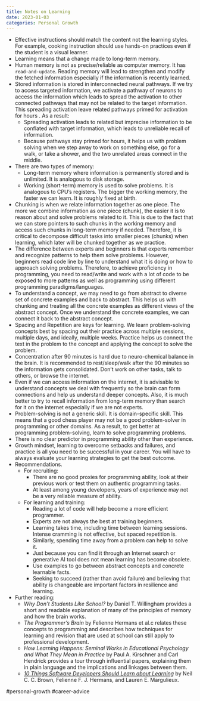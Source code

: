 ```yaml
---
title: Notes on Learning
date: 2023-01-03
categories: Personal Growth
---
```

- Effective instructions should match the content not the learning styles. For
  example, cooking instruction should use hands-on practices even if the student is a
  visual learner.
- Learning means that a change made to long-term memory.
- Human memory is not as precise/reliable as computer memory. It has
  `read-and-update`. Reading memory will lead to strengthen and modify the
  fetched information especially if the information is recently learned.
- Stored information is stored in interconnected neural pathways. If we try to
  access targeted information, we activate a pathway of neurons to access the
  information which leads to spread the activation to other connected pathways
  that may not be related to the target information. This spreading activation
  leave related pathways primed for activation for hours . As a result:
    - Spreading activation leads to related but imprecise information to be
      conflated with target information, which leads to unreliable recall of
      information.
    - Because pathways stay primed for hours, it helps us with problem solving
      when we step away to work on something else, go for a walk, or take a
      shower, and the two unrelated areas connect in the middle.
- There are two types of memory:
    - Long-term memory where information is permanently stored and is
      unlimited. It is analogous to disk storage.
    - Working (short-term) memory is used to solve problems. It is analogous to
      CPU's registers. The bigger the working memory, the faster we can learn.
      It is roughly fixed at birth.
- Chunking is when we relate information together as one piece. The more we
  combine information as one piece (chunk), the easier it is to reason about
  and solve problems related to it. This is due to the fact that we can store
  pointers to such chunks in the working memory and access such chunks in
  long-term memory if needed. Therefore, it is critical to decompose difficult
  tasks into smaller pieces (chunks) when learning, which later will be chunked
  together as we practice.
- The difference between experts and beginners is that experts remember and
  recognize patterns to help them solve problems. However, beginners read code
  line by line to understand what it is doing or how to approach solving
  problems. Therefore, to achieve proficiency in programming, you need to
  read/write and work with a lot of code to be exposed to more patterns as well
  as programming using different programming paradigms/languages.
- To understand a concept, we may need to go from abstract to diverse set of
  concrete examples and back to abstract. This helps us with chunking and
  treating all the concrete examples as different views of the abstract
  concept. Once we understand the concrete examples, we can connect it back to
  the abstract concept.
- Spacing and Repetition are keys for learning. We learn problem-solving
  concepts best by spacing out their practice across multiple sessions,
  multiple days, and ideally, multiple weeks. Practice helps us connect the
  text in the problem to the concept and applying the concept to solve the
  problem.
- Concentration after 90 minutes is hard due to neuro-chemical balance in the
  brain. It is recommended to rest/sleep/walk after the 90 minutes so the
  information gets consolidated. Don't work on other tasks, talk to others, or
  browse the internet.
- Even if we can access information on the internet, it is advisable to
  understand concepts we deal with frequently so the brain can form connections
  and help us understand deeper concepts. Also, it is much better to try to
  recall information from long-term memory than search for it on the internet
  especially if we are not experts.
- Problem-solving is not a generic skill. It is domain-specific skill. This
  means that a good chess player may not be a good problem-solver in
  programming or other domains. As a result, to get better at programming
  problem-solving, learn to solve programming problems.
- There is no clear predictor in programming ability other than experience.
- Growth mindset, learning to overcome setbacks and failures, and practice is
  all you need to be successful in your career. You will have to always
  evaluate your learning strategies to get the best outcome.
- Recommendations.
    - For recruiting:
        - There are no good proxies for programming ability, look at their 
        previous work or test them on authentic programming tasks.
        - At least among young developers, years of experience may not be a very 
        reliable measure of ability.
    - For learning and training:
        - Reading a lot of code will help become a more efficient programmer.
        - Experts are not always the best at training beginners.
        - Learning takes time, including time between learning sessions. 
        Intense cramming is not effective, but spaced repetition is.
        - Similarly, spending time away from a problem can help to solve it.
        - Just because you can find it through an Internet search or generative 
        AI tool does not mean learning has become obsolete.
        - Use examples to go between abstract concepts and concrete learnable facts.
        - Seeking to succeed (rather than avoid failure) and believing that ability 
        is changeable are important factors in resilience and learning.
- Further reading:
    - *Why Don't Students Like School?* by Daniel T. Willingham provides a short and 
    readable explanation of many of the principles of memory and how the brain works.
    - *The Programmer's Brain* by Felienne Hermans et al.c relates these concepts to 
    programming and describes how techniques for learning and revision that are used 
    at school can still apply to professional development.
    - *How Learning Happens: Seminal Works in Educational Psychology and What They Mean 
    in Practice* by Paul A. Kirschner and Carl Hendrick provides a tour through 
    influential papers, explaining them in plain language and the implications and 
    linkages between them.
    - [*10 Things Software Developers Should Learn about Learning*](https://cacm.acm.org/magazines/2024/1/278891-10-things-software-developers-should-learn-about-learning/fulltext) by Neil C. C. Brown, Felienne F. J. Hermans, and Lauren E. Margulieux.

#personal-growth #career-advice 